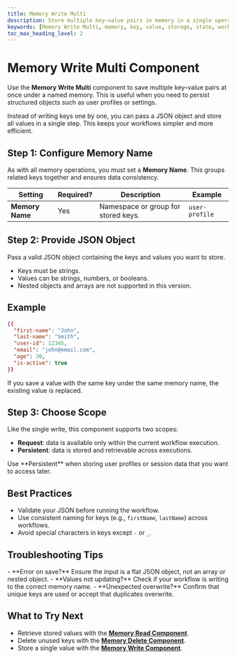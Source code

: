 ```yaml
---
title: Memory Write Multi
description: Store multiple key–value pairs in memory in a single operation.
keywords: [Memory Write Multi, memory, key, value, storage, state, workflow, bulk write, persistent]
toc_max_heading_level: 2
---
```


# Memory Write Multi Component

Use the **Memory Write Multi** component to save multiple key–value pairs at once under a named memory. This is useful when you need to persist structured objects such as user profiles or settings.

<InfoCallout title="Why this matters">
Instead of writing keys one by one, you can pass a JSON object and store all values in a single step. This keeps your workflows simpler and more efficient.
</InfoCallout>

<Spacer size="md" />

## Step 1: Configure Memory Name

As with all memory operations, you must set a **Memory Name**. This groups related keys together and ensures data consistency.

| Setting         | Required? | Description                                             | Example            |
|-----------------|-----------|---------------------------------------------------------|--------------------|
| **Memory Name** | <Badge type="required">Yes</Badge> | Namespace or group for stored keys. | `user-profile`     |

<Spacer size="md" />

## Step 2: Provide JSON Object

Pass a valid JSON object containing the keys and values you want to store.

- Keys must be strings.  
- Values can be strings, numbers, or booleans.  
- Nested objects and arrays are not supported in this version.  

## Example

```json
{{
  "first-name": "John",
  "last-name": "Smith",
  "user-id": 12345,
  "email": "john@email.com",
  "age": 30,
  "is-active": true
}}
```

<WarningCallout title="Overwriting keys">
If you save a value with the same key under the same memory name, the existing value is replaced.
</WarningCallout>

<Spacer size="md" />

## Step 3: Choose Scope

Like the single write, this component supports two scopes:

- **Request**: data is available only within the current workflow execution.  
- **Persistent**: data is stored and retrievable across executions.  

<InfoCallout title="Best choice">
Use **Persistent** when storing user profiles or session data that you want to access later.  
</InfoCallout>

<Spacer size="md" />

## Best Practices

- Validate your JSON before running the workflow.  
- Use consistent naming for keys (e.g., `firstName`, `lastName`) across workflows.  
- Avoid special characters in keys except `-` or `_`.  

<Spacer size="md" />

## Troubleshooting Tips

<InfoCallout title="If your memory write multi isn’t working...">
- **Error on save?** Ensure the input is a flat JSON object, not an array or nested object.  
- **Values not updating?** Check if your workflow is writing to the correct memory name.  
- **Unexpected overwrite?** Confirm that unique keys are used or accept that duplicates overwrite.  
</InfoCallout>

<Spacer size="md" />

## What to Try Next

- Retrieve stored values with the **[Memory Read Component](/docs/agent-studio/components/memory/memory-read)**.
- Delete unused keys with the **[Memory Delete Component](/docs/agent-studio/components/memory/memory-delete)**.  
- Store a single value with the **[Memory Write Component](/docs/agent-studio/components/memory/memory-write)**.  

